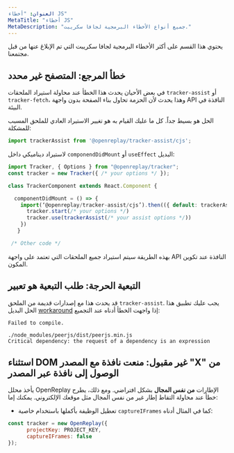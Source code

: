 ```yaml
---
العنوان: "أخطاء JS"
MetaTitle: "أخطاء JS"
MetaDescription: "جميع أنواع الأخطاء البرمجية لجافا سكريبت."
---
```


يحتوي هذا القسم على أكثر الأخطاء البرمجية لجافا سكريبت التي تم الإبلاغ عنها من قبل مجتمعنا.

## خطأ المرجع: المتصفح غير محدد

في بعض الأحيان يحدث هذا الخطأ عند محاولة استيراد الملحقات `tracker-assist` أو `tracker-fetch`، وهذا يحدث لأن الحزمة تحاول بناء الصفحة بدون واجهة API النافذة في البيئة.

الحل هو بسيط جداً. كل ما عليك القيام به هو تغيير الاستيراد العادي للملحق المسبب للمشكلة:


```js
import trackerAssist from '@openreplay/tracker-assist/cjs';
```


لاستيراد ديناميكي داخل `componendDidMount` أو `useEffect` البديل:


```js
import Tracker, { Options } from "@openreplay/tracker";
const tracker = new Tracker({ /* your options */ });

class TrackerComponent extends React.Component {

  componentDidMount = () => {
    import(‘@openreplay/tracker-assist/cjs’).then(({ default: trackerAssist }) => {
      tracker.start(/* your options */)
      tracker.use(trackerAssist(/* your assist options */))
    })
   }

 /* Other code */
```


بهذه الطريقة سيتم استيراد جميع الملحقات التي تعتمد على واجهة API النافذة عند تكوين المكون.

## التبعية الحرجة: طلب التبعية هو تعبير

قد يحدث هذا مع إصدارات قديمة من الملحق `tracker-assist`. يجب عليك تطبيق هذا الحل البديل [workaround](https://github.com/peers/peerjs/issues/630#issuecomment-910028230) إذا واجهت الخطأ أدناه عند التجميع:


```log
Failed to compile.

./node_modules/peerjs/dist/peerjs.min.js
Critical dependency: the request of a dependency is an expression
```


## استثناء DOM غير مقبول: منعت نافذة مع المصدر "X" من الوصول إلى نافذة عبر المصدر

يأخذ محلل OpenReplay الإطارات **من نفس المجال** بشكل افتراضي. ومع ذلك، يطرح خطأ عند محاولة التقاط إطار غير من نفس المجال مثل موقعك الإلكتروني. يمكنك إما:

- تعطيل الوظيفة بأكملها باستخدام خاصية `captureIFrames` كما في المثال أدناه:


```js
const tracker = new OpenReplay({
      projectKey: PROJECT_KEY,
      captureIFrames: false
});
```

